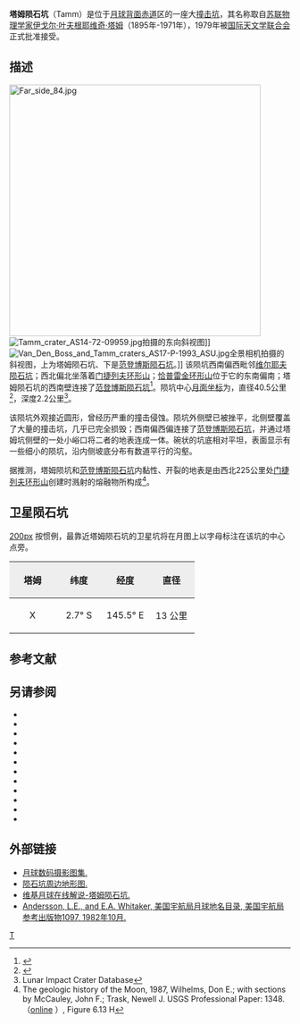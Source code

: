 {{lunar crater data|
 image=Tamm crater 1115_h1_h2.jpg|
 caption=[[月球轨道器1号|月球轨道器1号]]拍摄的图像|
 latitude=4.32|
 N_or_S=S|
 longitude=146.38|
 E_or_W=E|
 diameter=40.5公里|
 depth=2.2公里|
 colong=214|
 eponym=[[伊戈尔·叶夫根耶维奇·塔姆|伊戈尔·叶·塔姆]]}}
'''塔姆陨石坑'''（Tamm）是位于[[月球背面|月球背面]][[赤道|赤道]]区的一座大[[撞击坑|撞击坑]]，其名称取自[[苏联|苏联]][[物理学家|物理学家]][[伊戈尔·叶夫根耶维奇·塔姆|伊戈尔·叶夫根耶维奇·塔姆]]（1895年-1971年），1979年被[[国际天文学联合会|国际天文学联合会]]正式批准接受。

==描述==
[[Image:Far_side_84.jpg|450px]]
[[Image:Tamm_crater_AS14-72-09959.jpg|thumb]]拍摄的东向斜视图]]
[[Image:Van_Den_Boss_and_Tamm_craters_AS17-P-1993_ASU.jpg|thumb]]全景相机拍摄的斜视图，上为塔姆陨石坑、下是[[范登博斯陨石坑|范登博斯陨石坑]]。]]
该陨坑西南偏西毗邻[[维尔耶夫陨石坑|维尔耶夫陨石坑]]；西北偏北坐落着[[门捷列夫环形山|门捷列夫环形山]]；[[恰普雷金环形山|恰普雷金环形山]]位于它的东南偏南；塔姆陨石坑的西南壁连接了[[范登博斯陨石坑|范登博斯陨石坑]]<ref>{{Cite web |url=http://planetarynames.wr.usgs.gov/images/Lunar/lac_84_lo.pdf |title=Crater Tamm on LAC-84 map |access-date=2016-07-09 |archive-date=2020-11-27 |archive-url=https://web.archive.org/web/20201127013144/https://planetarynames.wr.usgs.gov/images/Lunar/lac_84_lo.pdf |dead-url=no }}</ref>。陨坑中心[[月面坐标|月面坐标]]为{{Coord|4.32|S|146.38|W|globe:Moon|nogoogle=1|noosm=1}}，直径40.5公里<ref name="IAU">{{Cite web |url=http://planetarynames.wr.usgs.gov/Feature/5846 |title=Directory of the International Astronomical Union |access-date=2016-07-09 |archive-date=2020-11-27 |archive-url=https://web.archive.org/web/20201127014636/http://planetarynames.wr.usgs.gov/Feature/5846 |dead-url=no }}</ref>，深度2.2公里<ref name=LICD>Lunar Impact Crater Database</ref>。

该陨坑外观接近圆形，曾经历严重的撞击侵蚀。陨坑外侧壁已被挫平，北侧壁覆盖了大量的撞击坑，几乎已完全损毁；西南偏西偏连接了[[范登博斯陨石坑|范登博斯陨石坑]]，并通过塔姆坑侧壁的一处小峪口将二者的地表连成一体。碗状的坑底相对平坦，表面显示有一些细小的陨坑，沿内侧坡底分布有数道平行的沟壑。

据推测，塔姆陨坑和[[范登博斯陨石坑|范登博斯陨石坑]]内黏性、开裂的地表是由西北225公里处[[门捷列夫环形山|门捷列夫环形山]]创建时溅射的熔融物所构成<ref>The geologic history of the Moon, 1987, Wilhelms, Don E.; with sections by McCauley, John F.; Trask, Newell J. USGS Professional Paper: 1348. （[http://pubs.er.usgs.gov/publication/pp1348 online] {{Wayback|url=http://pubs.er.usgs.gov/publication/pp1348 |date=20160604112233 }}）, Figure 6.13 H</ref>。

==卫星陨石坑==
[[image:Tamm_sattelite_craters_map.jpg|200px]]
按惯例，最靠近塔姆陨石坑的卫星坑将在月图上以字母标注在该坑的中心点旁。

{| class="wikitable"
!width="25%" style="background:#eeeeee;" |塔姆
!width="25%" style="background:#eeeeee;" |纬度
!width="25%" style="background:#eeeeee;" |经度
!width="25%" style="background:#eeeeee;" |直径
|-
|align="center"|X
|align="center"|2.7° S
|align="center"|145.5° E
|align="center"|13 公里
|}{{clear}}

==参考文献==
{{reflist}}

==另请参阅==
{{refbegin}}
* {{cite book
  | last1 = Andersson
  | first1 = L. E.
  | last2 = Whitaker
  | first2 = E. A.
  | authorlink2 = Ewen Whitaker
  | date = 1982
  | title = [[NASA|NASA]] Catalogue of Lunar Nomenclature
  | publisher = NASA RP-1097
  | ref = harv
  }}
* {{cite web
  | last = Blue
  | first = Jennifer
  | date = July 25, 2007
  | title = Gazetteer of Planetary Nomenclature
  | publisher = [[United_States_Geological_Survey|USGS]]
  | url = http://planetarynames.wr.usgs.gov/
  | accessdate = 2007-08-05
  | ref = harv
  | archive-date = 2014-09-24
  | archive-url = https://web.archive.org/web/20140924155446/http://planetarynames.wr.usgs.gov/Page/GANYMEDE/target
  | dead-url = no
  }}
* {{cite book
  | last1 = Bussey
  | first1 = B.
  | authorlink1 = Ben Bussey
  | last2 = Spudis
  | first2 = P.
  | authorlink2 = Paul Spudis
  | date = 2004
  | title = The Clementine Atlas of the Moon
  | publisher = Cambridge University Press
  | location = New York
  | isbn = 978-0-521-81528-4
  | ref = harv
  }}
* {{cite book
  | last1 = Cocks
  | first1 = Elijah E.
  | last2 = Cocks
  | first2 = Josiah C.
  | date = 1995
  | title = Who's Who on the Moon: A Biographical Dictionary of Lunar Nomenclature
  | url = https://archive.org/details/isbn_9780936389271
  | publisher = Tudor Publishers
  | isbn = 978-0-936389-27-1
  | ref = harv
  }}
* {{cite web
  | last = McDowell
  | first = Jonathan
  | date = July 15, 2007
  | url = http://host.planet4589.org/astro/lunar/
  | title = Lunar Nomenclature
  | publisher = Jonathan's Space Report
  | accessdate = 2007-10-24
  | ref = harv
  | archive-date = 2012-05-26
  | archive-url = https://www.webcitation.org/67wcYNfK3?url=http://host.planet4589.org/astro/lunar/
  | dead-url = no
  }}
* {{cite journal| last1 = Menzel| first1 = D. H.| last2 = Minnaert| first2 = M.| last3 = Levin| first3 = B.| last4 = Dollfus| first4 = A.| last5 = Bell| first5 = B.| title = Report on Lunar Nomenclature by the Working Group of Commission 17 of the IAU| doi = 10.1007/BF00171763| journal = Space Science Reviews| volume = 12| issue = 2| pages = 136–186| date = 1971| bibcode = 1971SSRv...12..136M| ref = harv}}
* {{cite book
  | first = Patrick
  | last = Moore
  | authorlink = Patrick Moore
  | date = 2001
  | title = On the Moon
  | url = https://archive.org/details/patrickmooreonmo00patr
  | publisher = Sterling Publishing Co.
  | isbn = 978-0-304-35469-6
  | ref = harv
  }}
* {{cite book
  | first = Fred W.
  | last = Price
  | date = 1988
  | title = The Moon Observer's Handbook
  | publisher = Cambridge University Press
  | isbn = 978-0-521-33500-3
  | ref = harv
  }}
* {{cite book
  | last = Rükl
  | first = Antonín
  | authorlink = Antonín Rükl
  | date = 1990
  | title = Atlas of the Moon
  | publisher = Kalmbach Books
  | isbn = 978-0-913135-17-4
  | ref = harv
  }}
* {{cite book
  | last = Webb
  | first = Rev. T. W.
  | authorlink = Thomas William Webb
  | date = 1962
  | title = Celestial Objects for Common Telescopes
  | url = https://archive.org/details/celestialobjects00webb
  | edition = 6th revised
  | publisher = Dover
  | isbn = 978-0-486-20917-3
  | ref = harv
  }}
* {{cite book
  | first = Ewen A.
  | last = Whitaker
  | authorlink = Ewen Whitaker
  | date = 1999
  | title = Mapping and Naming the Moon
  | publisher = Cambridge University Press
  | isbn = 978-0-521-62248-6
  | ref = harv
  }}
* {{cite book
  | first = Peter T.
  | last = Wlasuk
  | date = 2000
  | title = Observing the Moon
  | publisher = Springer
  | isbn = 978-1-85233-193-1
  | ref = harv
 }}
{{refend}}

==外部链接==
*[http://www.lpi.usra.edu/resources/lunar_orbiter/bin/srch_nam.shtml?Tamm%7C0 月球数码摄影图集.] {{Wayback|url=http://www.lpi.usra.edu/resources/lunar_orbiter/bin/srch_nam.shtml?Tamm%7C0 |date=20201127013142 }}
*[http://www.lpi.usra.edu/resources/mapcatalog/LTO/lto84b3_1/ 陨石坑周边地形图.] {{Wayback|url=http://www.lpi.usra.edu/resources/mapcatalog/LTO/lto84b3_1/ |date=20201127013929 }}
*[http://the-moon.wikispaces.com/Tamm 维基月球在线解说-塔姆陨石坑.] {{Wayback|url=http://the-moon.wikispaces.com/Tamm |date=20180531121834 }}
*[http://planet4589.org/astro/lunar/RP-1097.pdf Andersson, L.E., and E.A. Whitaker, 美国宇航局月球地名目录, 美国宇航局参考出版物1097, 1982年10月.] {{Wayback|url=http://planet4589.org/astro/lunar/RP-1097.pdf |date=20141006125838 }}

[[Category:月球环形山|T]]
{{月球環形山 (T-Z)}}